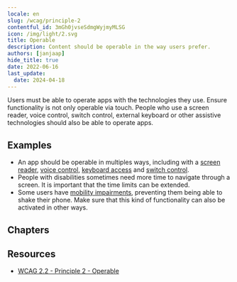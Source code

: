 ```yaml
---
locale: en
slug: /wcag/principle-2
contentful_id: 3mGh0jvseSdmgWyjmyMLSG
icon: /img/light/2.svg
title: Operable
description: Content should be operable in the way users prefer.
authors: [janjaap]
hide_title: true
date: 2022-06-16
last_update:
  date: 2024-04-18
---
```


<Hero
  title="Operable"
  imageSrc="/img/light/2.svg"
  imageDarkSrc="/img/dark/2.svg"
  alt="WCAG 2 - Logo"
  prefix="Principle 2"
/>

Users must be able to operate apps with the technologies they use. Ensure functionality is not only operable via touch. People who use a screen reader, voice control, switch control, external keyboard or other assistive technologies should also be able to operate apps.

## Examples

- An app should be operable in multiples ways, including with a [screen reader](/en/stats/screen-reader), [voice control](/en/stats/voice-control), [keyboard access](/en/stats/keyboard-access) and [switch control](/en/stats/switch-control).
- People with disabilities sometimes need more time to navigate through a screen. It is important that the time limits can be extended.
- Some users have [mobility impairments](/en/articles/disabilities/mobility), preventing them being able to shake their phone. Make sure that this kind of functionality can also be activated in other ways.

## Chapters

<LinkList title="Chapters" isHighlighted={true}>
  <LinkListItem url="/en/guidelines/wcag/guideline-2-1" title="Guideline 2.1 - Keyboard Accessible" pageTitle="Keyboard Accessible" shortDescription="All functionality must be usable with assistive technologies." icon="/img/light/2.1.svg" iconAlt="WCAG 2.1 - Logo"/>
  <LinkListItem url="/en/guidelines/wcag/guideline-2-2" title="Guideline 2.2 - Enough Time" pageTitle="Enough Time" shortDescription="Users should have enough time to complete tasks, especially when using assistive technologies." icon="/img/light/2.2.svg" iconAlt="WCAG 2.2 - Logo"/>
  <LinkListItem url="/en/guidelines/wcag/guideline-2-3" title="Guideline 2.3 - Seizures and Physical Reactions" pageTitle="Seizures and Physical Reactions" shortDescription="Apps should be safe for everyone to use. Some people can have a seizure because of flashing images." icon="/img/light/2.3.svg" iconAlt="WCAG 2.3 - Logo"/>
  <LinkListItem url="/en/guidelines/wcag/guideline-2-4" title="Guideline 2.4 - Navigable" pageTitle="Navigable" shortDescription="Users must be able to navigate to the information they are looking for." icon="/img/light/2.4.svg" iconAlt="WCAG 2.4 - Logo"/>
  <LinkListItem url="/en/guidelines/wcag/guideline-2-5" title="Guideline 2.5 - Input Modalities" pageTitle="Input Modalities" shortDescription="All forms of input should be possible for everyone, including those using assistive technologies." icon="/img/light/2.5.svg" iconAlt="WCAG 2.5 - Logo"/>
</LinkList>

## Resources

- [WCAG 2.2 - Principle 2 - Operable](https://www.w3.org/TR/WCAG22/#operable)
